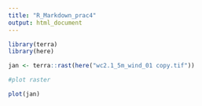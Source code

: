 ```yaml
---
title: "R_Markdown_prac4"
output: html_document
---
```

```r
library(terra)
library(here)

jan <- terra::rast(here("wc2.1_5m_wind_01 copy.tif"))

#plot raster

plot(jan)

```


